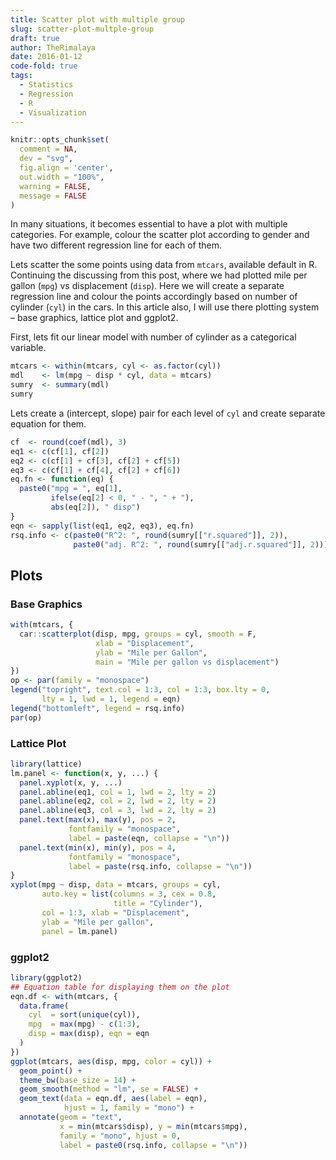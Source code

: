```yaml
---
title: Scatter plot with multiple group
slug: scatter-plot-multple-group
draft: true
author: TheRimalaya
date: 2016-01-12
code-fold: true
tags:
  - Statistics
  - Regression
  - R
  - Visualization
---
```


```r
knitr::opts_chunk$set(
  comment = NA, 
  dev = "svg",
  fig.align = 'center', 
  out.width = "100%",
  warning = FALSE, 
  message = FALSE
)
```


In many situations, it becomes essential to have a plot with multiple categories. For example, colour the scatter plot according to gender and have two different regression line for each of them.

Lets scatter the some points using data from `mtcars`, available default in R. Continuing the discussing from this post, where we had plotted mile per gallon (`mpg`) vs displacement (`disp`). Here we will create a separate regression line and colour the points accordingly based on number of cylinder (`cyl`) in the cars. In this article also, I will use there plotting system -- base graphics, lattice plot and ggplot2. 

First, lets fit our linear model with number of cylinder as a categorical variable.

```r
mtcars <- within(mtcars, cyl <- as.factor(cyl))
mdl    <- lm(mpg ~ disp * cyl, data = mtcars)
sumry  <- summary(mdl)
sumry
```

Lets create a (intercept, slope) pair for each level of `cyl` and create separate equation for them.

```r
cf  <- round(coef(mdl), 3)
eq1 <- c(cf[1], cf[2])
eq2 <- c(cf[1] + cf[3], cf[2] + cf[5])
eq3 <- c(cf[1] + cf[4], cf[2] + cf[6])
eq.fn <- function(eq) {
  paste0("mpg = ", eq[1],
         ifelse(eq[2] < 0, " - ", " + "),
         abs(eq[2]), " disp")
}
eqn <- sapply(list(eq1, eq2, eq3), eq.fn)
rsq.info <- c(paste0("R^2: ", round(sumry[["r.squared"]], 2)),
              paste0("adj. R^2: ", round(sumry[["adj.r.squared"]], 2)))
```

## Plots {.tabset}

::: panel-tabset

### Base Graphics {.tab}
```r
with(mtcars, {
  car::scatterplot(disp, mpg, groups = cyl, smooth = F,
                   xlab = "Displacement",
                   ylab = "Mile per Gallon",
                   main = "Mile per gallon vs displacement")
})
op <- par(family = "monospace")
legend("topright", text.col = 1:3, col = 1:3, box.lty = 0,
       lty = 1, lwd = 1, legend = eqn)
legend("bottomleft", legend = rsq.info)
par(op)
```

### Lattice Plot {.tab}
```r
library(lattice)
lm.panel <- function(x, y, ...) {
  panel.xyplot(x, y, ...)
  panel.abline(eq1, col = 1, lwd = 2, lty = 2)
  panel.abline(eq2, col = 2, lwd = 2, lty = 2)
  panel.abline(eq3, col = 3, lwd = 2, lty = 2)
  panel.text(max(x), max(y), pos = 2,
             fontfamily = "monospace",
             label = paste(eqn, collapse = "\n"))
  panel.text(min(x), min(y), pos = 4,
             fontfamily = "monospace",
             label = paste(rsq.info, collapse = "\n"))
}
xyplot(mpg ~ disp, data = mtcars, groups = cyl,
       auto.key = list(columns = 3, cex = 0.8,
                       title = "Cylinder"),
       col = 1:3, xlab = "Displacement",
       ylab = "Mile per gallon",
       panel = lm.panel)
```

### ggplot2 {.tab}
```r
library(ggplot2)
## Equation table for displaying them on the plot
eqn.df <- with(mtcars, {
  data.frame(
    cyl  = sort(unique(cyl)),
    mpg  = max(mpg) - c(1:3),
    disp = max(disp), eqn = eqn
  )
})
ggplot(mtcars, aes(disp, mpg, color = cyl)) +
  geom_point() +
  theme_bw(base_size = 14) +
  geom_smooth(method = "lm", se = FALSE) +
  geom_text(data = eqn.df, aes(label = eqn),
            hjust = 1, family = "mono") +
  annotate(geom = "text",
           x = min(mtcars$disp), y = min(mtcars$mpg),
           family = "mono", hjust = 0,
           label = paste0(rsq.info, collapse = "\n"))
```

:::

